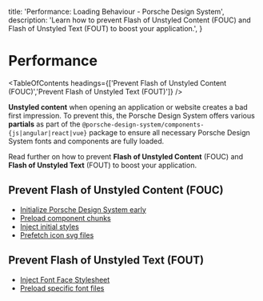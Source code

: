 
  title: 'Performance: Loading Behaviour - Porsche Design System',
  description: 'Learn how to prevent Flash of Unstyled Content (FOUC) and Flash of Unstyled Text (FOUT) to boost your application.',
}

# Performance

<TableOfContents headings={['Prevent Flash of Unstyled Content (FOUC)','Prevent Flash of Unstyled Text (FOUT)']} />

**Unstyled content** when opening an application or website creates a bad first impression. To prevent this, the Porsche
Design System offers various **partials** as part of the `@porsche-design-system/components-{js|angular|react|vue}`
package to ensure all necessary Porsche Design System fonts and components are fully loaded.

Read further on how to prevent **Flash of Unstyled Content** (FOUC) and **Flash of Unstyled Text** (FOUT) to boost your
application.

## Prevent Flash of Unstyled Content (FOUC)

- [Initialize Porsche Design System early](/partials/loader-script/)
- [Preload component chunks](/partials/component-chunk-links/)
- [Inject initial styles](/partials/initial-styles/)
- [Prefetch icon svg files](/partials/icon-links/)

## Prevent Flash of Unstyled Text (FOUT)

- [Inject Font Face Stylesheet](/partials/font-face-stylesheet/)
- [Preload specific font files](/partials/font-links/)

